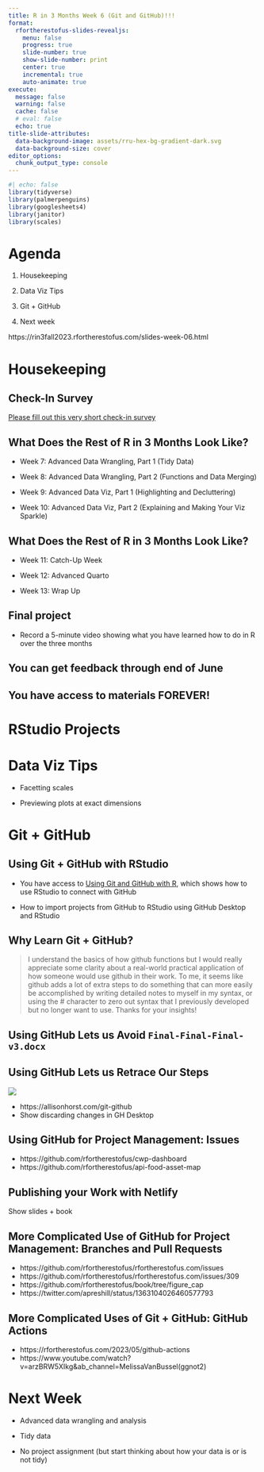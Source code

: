 ```yaml
---
title: R in 3 Months Week 6 (Git and GitHub)!!!
format:
  rfortherestofus-slides-revealjs:
    menu: false
    progress: true
    slide-number: true
    show-slide-number: print
    center: true
    incremental: true
    auto-animate: true
execute: 
  message: false
  warning: false
  cache: false
  # eval: false
  echo: true
title-slide-attributes:
  data-background-image: assets/rru-hex-bg-gradient-dark.svg
  data-background-size: cover
editor_options: 
  chunk_output_type: console
---
```


```r
#| echo: false
library(tidyverse)
library(palmerpenguins)
library(googlesheets4)
library(janitor)
library(scales)
```

# Agenda

1. Housekeeping

1. Data Viz Tips

1. Git + GitHub

1. Next week

::: {.notes}
https://rin3fall2023.rfortherestofus.com/slides-week-06.html
:::

# Housekeeping {.inverse}

## Check-In Survey

[Please fill out this very short check-in survey](https://forms.gle/rCBCkysZLa6LiESw6)

## What Does the Rest of R in 3 Months Look Like?

- Week 7: Advanced Data Wrangling, Part 1 (Tidy Data)

- Week 8: Advanced Data Wrangling, Part 2 (Functions and Data Merging)

- Week 9: Advanced Data Viz, Part 1 (Highlighting and Decluttering)

- Week 10: Advanced Data Viz, Part 2 (Explaining and Making Your Viz Sparkle)

## What Does the Rest of R in 3 Months Look Like?

- Week 11: Catch-Up Week

- Week 12: Advanced Quarto

- Week 13: Wrap Up

## Final project

- Record a 5-minute video showing what you have learned how to do in R over the three months

## You can get feedback through end of June

## You have access to materials FOREVER! {.inverse}

# RStudio Projects {.inverse}

# Data Viz Tips

- Facetting scales

- Previewing plots at exact dimensions

# Git + GitHub {.inverse}

## Using Git + GitHub with RStudio

- You have access to [Using Git and GitHub with R](https://rfortherestofus.com/courses/git-github), which shows how to use RStudio to connect with GitHub

- How to import projects from GitHub to RStudio using GitHub Desktop and RStudio

## Why Learn Git + GitHub?

>  I understand the basics of how github functions but I would really appreciate some clarity about a real-world practical application of how someone would use github in their work. To me, it seems like github adds a lot of extra steps to do something that can more easily be accomplished by writing detailed notes to myself in my syntax, or using the # character to zero out syntax that I previously developed but no longer want to use. Thanks for your insights!

## Using GitHub Lets us Avoid `Final-Final-Final-v3.docx`



## Using GitHub Lets us Retrace Our Steps

![](https://cdn.myportfolio.com/45214904-6a61-4e23-98d6-b140f8654a40/78587c8b-fa99-4c94-bce2-026cf4e588b5.png?h=dbb1a78f096f524380f5f3eb70fa6d7b)

::: {.notes}
- https://allisonhorst.com/git-github
- Show discarding changes in GH Desktop
:::

## Using GitHub for Project Management: Issues

::: {.notes}
- https://github.com/rfortherestofus/cwp-dashboard
- https://github.com/rfortherestofus/api-food-asset-map
:::

## Publishing your Work with Netlify

::: {.notes}
Show slides + book
:::

## More Complicated Use of GitHub for Project Management: Branches and Pull Requests

::: {.notes}
- https://github.com/rfortherestofus/rfortherestofus.com/issues
- https://github.com/rfortherestofus/rfortherestofus.com/issues/309
- https://github.com/rfortherestofus/book/tree/figure_cap
- https://twitter.com/apreshill/status/1363104026460577793
:::


## More Complicated Uses of Git + GitHub: GitHub Actions

::: {.notes}
- https://rfortherestofus.com/2023/05/github-actions
- https://www.youtube.com/watch?v=arzBRW5XIkg&ab_channel=MelissaVanBussel(ggnot2)
:::


# Next Week

- Advanced data wrangling and analysis

- Tidy data

- No project assignment (but start thinking about how your data is or is not tidy)
